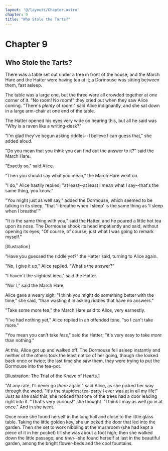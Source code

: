 ```yaml
---
layout: '@/layouts/Chapter.astro'
chapter: 9
title: "Who Stole the Tarts?"
---
```

# Chapter 9

## Who Stole the Tarts?

There was a table set out under a tree in front of the house, and the
March Hare and the Hatter were having tea at it; a Dormouse was sitting
between them, fast asleep.

The table was a large one, but the three were all crowded together at
one corner of it. "No room! No room!" they cried out when they saw Alice
coming. "There's _plenty_ of room!" said Alice indignantly, and she sat
down in a large arm-chair at one end of the table.

The Hatter opened his eyes very wide on hearing this, but all he said
was "Why is a raven like a writing-desk?"

"I'm glad they've begun asking riddles--I believe I can guess that," she
added aloud.

"Do you mean that you think you can find out the answer to it?" said the
March Hare.

"Exactly so," said Alice.

"Then you should say what you mean," the March Hare went on.

"I do," Alice hastily replied; "at least--at least I mean what I
say--that's the same thing, you know."

"You might just as well say," added the Dormouse, which seemed to be
talking in its sleep, "that 'I breathe when I sleep' is the same thing
as 'I sleep when I breathe!'"

"It _is_ the same thing with you," said the Hatter, and he poured a
little hot tea upon its nose. The Dormouse shook its head impatiently
and said, without opening its eyes, "Of course, of course; just what I
was going to remark myself."

[Illustration]

"Have you guessed the riddle yet?" the Hatter said, turning to Alice
again.

"No, I give it up," Alice replied. "What's the answer?"

"I haven't the slightest idea," said the Hatter.

"Nor I," said the March Hare.

Alice gave a weary sigh. "I think you might do something better with the
time," she said, "than wasting it in asking riddles that have no
answers."

"Take some more tea," the March Hare said to Alice, very earnestly.

"I've had nothing yet," Alice replied in an offended tone, "so I can't
take more."

"You mean you can't take _less_," said the Hatter; "it's very easy to
take _more_ than nothing."

At this, Alice got up and walked off. The Dormouse fell asleep instantly
and neither of the others took the least notice of her going, though she
looked back once or twice; the last time she saw them, they were
trying to put the Dormouse into the tea-pot.

[Illustration: The Trial of the Knave of Hearts.]

"At any rate, I'll never go _there_ again!" said Alice, as she picked
her way through the wood. "It's the stupidest tea-party I ever was at in
all my life!" Just as she said this, she noticed that one of the trees
had a door leading right into it. "That's very curious!" she thought. "I
think I may as well go in at once." And in she went.

Once more she found herself in the long hall and close to the little
glass table. Taking the little golden key, she unlocked the door that
led into the garden. Then she set to work nibbling at the mushroom (she
had kept a piece of it in her pocket) till she was about a foot high;
then she walked down the little passage; and _then_--she found herself
at last in the beautiful garden, among the bright flower-beds and the
cool fountains.
